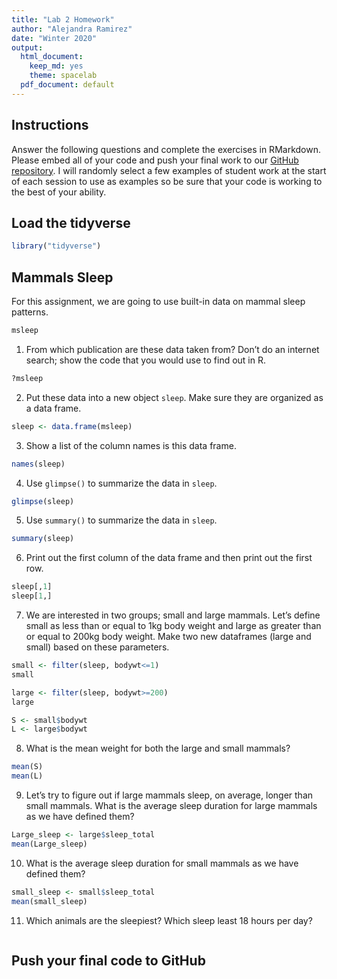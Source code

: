 ```yaml
---
title: "Lab 2 Homework"
author: "Alejandra Ramirez"
date: "Winter 2020"
output:
  html_document:
    keep_md: yes
    theme: spacelab
  pdf_document: default
---
```


## Instructions
Answer the following questions and complete the exercises in RMarkdown. Please embed all of your code and push your final work to our [GitHub repository](https://github.com/FRS417-DataScienceBiologists). I will randomly select a few examples of student work at the start of each session to use as examples so be sure that your code is working to the best of your ability.

## Load the tidyverse
```r
library("tidyverse")
```

## Mammals Sleep
For this assignment, we are going to use built-in data on mammal sleep patterns.  
```r
msleep
```

1. From which publication are these data taken from? Don't do an internet search; show the code that you would use to find out in R.

```r
?msleep
```


2. Put these data into a new object `sleep`. Make sure they are organized as a data frame.  


```r
sleep <- data.frame(msleep)
```


3. Show a list of the column names is this data frame.

```r

names(sleep)

```



4. Use `glimpse()` to summarize the data in `sleep`.

```r
glimpse(sleep)


```



5. Use `summary()` to summarize the data in `sleep`.

```r
summary(sleep)
```



6. Print out the first column of the data frame and then print out the first row.

```r
sleep[,1]
sleep[1,]
```



7. We are interested in two groups; small and large mammals. Let's define small as less than or equal to 1kg body weight and large as greater than or equal to 200kg body weight. Make two new dataframes (large and small) based on these parameters.  

```r
small <- filter(sleep, bodywt<=1)
small

```

```r
large <- filter(sleep, bodywt>=200)
large


```

```r
S <- small$bodywt
L <- large$bodywt
```


8. What is the mean weight for both the large and small mammals?

```r
mean(S)
mean(L)
```



9. Let's try to figure out if large mammals sleep, on average, longer than small mammals. What is the average sleep duration for large mammals as we have defined them?

```r
Large_sleep <- large$sleep_total
mean(Large_sleep)
```


10. What is the average sleep duration for small mammals as we have defined them?

```r
small_sleep <- small$sleep_total
mean(small_sleep)
```



11. Which animals are the sleepiest? Which sleep least 18 hours per day?  

```r

```



## Push your final code to GitHub